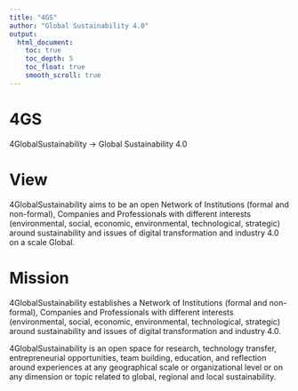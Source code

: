 ```yaml
---
title: "4GS"
author: "Global Sustainability 4.0"
output:
  html_document:
    toc: true
    toc_depth: 5
    toc_float: true
    smooth_scroll: true
---
```


# 4GS

4GlobalSustainability -> Global Sustainability 4.0 

# View

4GlobalSustainability aims to be an open Network of Institutions (formal and non-formal), Companies and Professionals with different interests (environmental, social, economic, environmental, technological, strategic) around sustainability and issues of digital transformation and industry 4.0 on a scale Global.

# Mission

4GlobalSustainability establishes a Network of Institutions (formal and non-formal), Companies and Professionals with different interests (environmental, social, economic, environmental, technological, strategic) around sustainability and issues of digital transformation and industry 4.0.

4GlobalSustainability is an open space for research, technology transfer, entrepreneurial opportunities, team building, education, and reflection around experiences at any geographical scale or organizational level or on any dimension or topic related to global, regional and local sustainability.




